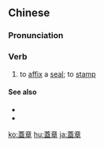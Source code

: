 {{also|盖章}}
==Chinese==
{{zh-forms|s=盖章}}

===Pronunciation===
{{zh-pron
|m=gàizhāng
|c=koi3 zoeng1
|mn=kài-chiong
|cat=v
}}

===Verb===
{{zh-verb}}

# to [[affix]] a [[seal]]; to [[stamp]]

====See also====
* {{zh-l|圖章}}
* {{zh-l|印章}}

[[ko:蓋章]]
[[hu:蓋章]]
[[ja:蓋章]]